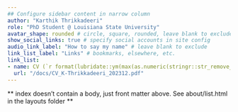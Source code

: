 ```yaml
---
## Configure sidebar content in narrow column
author: "Karthik Thrikkadeeri"
role: "PhD Student @ Louisiana State University"
avatar_shape: rounded # circle, square, rounded, leave blank to exclude
show_social_links: true # specify social accounts in site config
audio_link_label: "How to say my name" # leave blank to exclude
link_list_label: "Links" # bookmarks, elsewhere, etc.
link_list:
- name: CV (`r format(lubridate::ym(max(as.numeric(stringr::str_remove_all(stringr::str_remove_all(list.files("../../../static/docs/", pattern = "CV_"), "CV_K-Thrikkadeeri_"), ".pdf")))), "%b %Y")`)
  url: "/docs/CV_K-Thrikkadeeri_202312.pdf"
---
```


** index doesn't contain a body, just front matter above.
See about/list.html in the layouts folder **